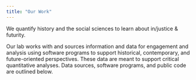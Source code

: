 ```yaml
---
title: "Our Work"
---
```


We quantify history and the social sciences to learn about in/justice & futurity.

Our lab works with and sources information and data for engagement and analysis using software programs to support historical, contemporary, and future-oriented perspectives. These data are meant to support critical quantitative analyses. Data sources, software programs, and public code are outlined below.

